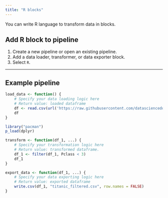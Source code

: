 ```yaml
---
title: "R blocks"
---
```


You can write R language to transform data in blocks.

## Add R block to pipeline

1. Create a new pipeline or open an existing pipeline.
1. Add a data loader, transformer, or data exporter block.
1. Select `R`.

---

## Example pipeline

<CodeGroup>

```R Data loader
load_data <- function() {
    # Specify your data loading logic here
    # Return value: loaded dataframe
    df <- read.csv(url('https://raw.githubusercontent.com/datasciencedojo/datasets/master/titanic.csv'))
    df
}
```

```R Transformer
library("pacman")
p_load(dplyr)

transform <- function(df_1, ...) {
    # Specify your transformation logic here
    # Return value: transformed dataframe.
    df_1 <- filter(df_1, Pclass < 3)
    df_1
}
```

```R Data exporter
export_data <- function(df_1, ...) {
    # Specify your data exporting logic here
    # Return value: exported dataframe
    write.csv(df_1, "titanic_filtered.csv", row.names = FALSE)
}
```

</CodeGroup>
